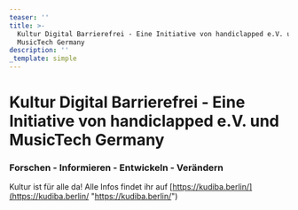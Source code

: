 ```yaml
---
teaser: ''
title: >-
  Kultur Digital Barrierefrei - Eine Initiative von handiclapped e.V. und
  MusicTech Germany
description: ''
_template: simple
---
```


# Kultur Digital Barrierefrei - Eine Initiative von handiclapped e.V. und MusicTech Germany

### Forschen - Informieren - Entwickeln - Verändern

Kultur ist für alle da! Alle Infos findet ihr auf [https://kudiba.berlin/](https://kudiba.berlin/ "https://kudiba.berlin/")

